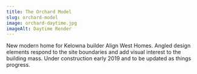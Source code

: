 ```yaml
---
title: The Orchard Model
slug: orchard-model
image: orchard-daytime.jpg
imageAlt: Daytime Render
---
```


New modern home for Kelowna builder Align West Homes. Angled design elements respond to the site boundaries and add visual interest to the building mass. Under construction early 2019 and to be updated as things progress.
